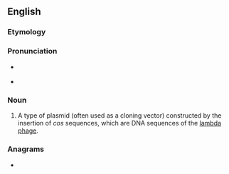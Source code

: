 ==English==

===Etymology===
{{blend|en|cos|plasmid}}

===Pronunciation===
* {{a|GA}} {{IPA|en|/ˈkɑzmɪd/}}
* {{a|RP}} {{IPA|en|/ˈkɒzmɪd/}}

===Noun===
{{en-noun}}
{{wikipedia}}

# {{lb|en|genetics}} A type of plasmid (often used as a cloning vector) constructed by the insertion of ''cos'' sequences, which are DNA sequences of the [[lambda phage]].

===Anagrams===
* {{anagrams|en|a=cdimos|DISCOM|discom}}
